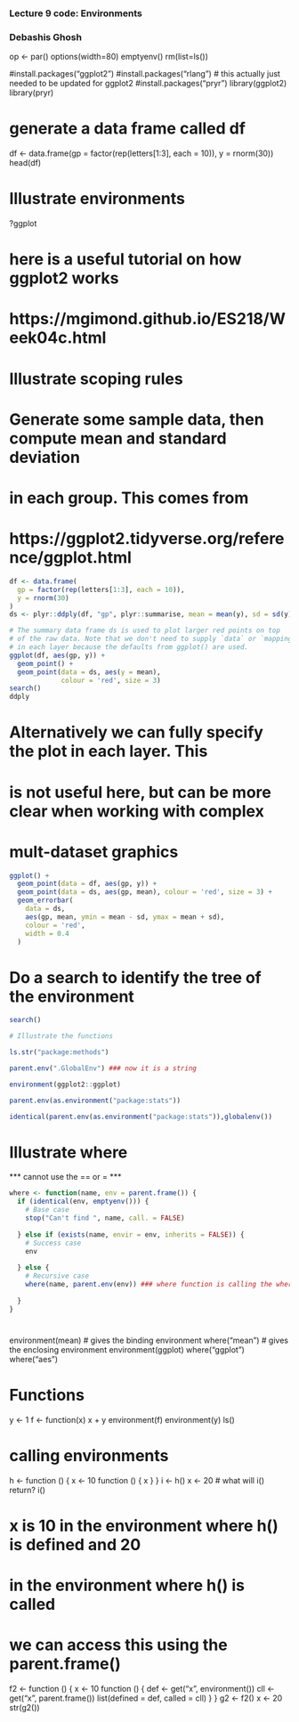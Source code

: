 ### Lecture 9 code: Environments
### Debashis Ghosh

op <- par()
options(width=80)
emptyenv()
rm(list=ls())

#install.packages("ggplot2")
#install.packages("rlang") # this actually just needed to be updated for ggplot2
#install.packages("pryr")
library(ggplot2)
library(pryr)

# generate a data frame called df

df <- data.frame(gp = factor(rep(letters[1:3], each = 10)),
                 y = rnorm(30))
head(df)

# Illustrate environments

?ggplot

# here is a useful tutorial on how ggplot2 works
# https://mgimond.github.io/ES218/Week04c.html
                 
# Illustrate scoping rules    
# Generate some sample data, then compute mean and standard deviation
# in each group. This comes from 
# https://ggplot2.tidyverse.org/reference/ggplot.html

```{r}
df <- data.frame(
  gp = factor(rep(letters[1:3], each = 10)),
  y = rnorm(30)
)
ds <- plyr::ddply(df, "gp", plyr::summarise, mean = mean(y), sd = sd(y))

# The summary data frame ds is used to plot larger red points on top
# of the raw data. Note that we don't need to supply `data` or `mapping`
# in each layer because the defaults from ggplot() are used.
ggplot(df, aes(gp, y)) +
  geom_point() +
  geom_point(data = ds, aes(y = mean), 
             colour = 'red', size = 3)
search()
ddply
```
              
# Alternatively we can fully specify the plot in each layer. This
# is not useful here, but can be more clear when working with complex
# mult-dataset graphics
```{r}
ggplot() +
  geom_point(data = df, aes(gp, y)) +
  geom_point(data = ds, aes(gp, mean), colour = 'red', size = 3) +
  geom_errorbar(
    data = ds,
    aes(gp, mean, ymin = mean - sd, ymax = mean + sd),
    colour = 'red',
    width = 0.4
  )
```
# Do a search to identify the tree of the environment    
```{r}
search()

# Illustrate the functions

ls.str("package:methods")

parent.env(".GlobalEnv") ### now it is a string

environment(ggplot2::ggplot)

parent.env(as.environment("package:stats"))

identical(parent.env(as.environment("package:stats")),globalenv())
```

# Illustrate where

*** cannot use the == or = ***
```{r}
where <- function(name, env = parent.frame()) {
  if (identical(env, emptyenv())) {
    # Base case 
    stop("Can't find ", name, call. = FALSE)
    
  } else if (exists(name, envir = env, inherits = FALSE)) {
    # Success case
    env
    
  } else {
    # Recursive case
    where(name, parent.env(env)) ### where function is calling the where function, call it self.
    
  }
}
```


#  
environment(mean)   # gives the binding environment
where("mean") # gives the enclosing environment
environment(ggplot)
where("ggplot")
where("aes")

# Functions #
y <- 1
f <- function(x) x + y
environment(f)
environment(y)
ls()


# calling environments #
h <- function () {
  x <- 10
  function () {
    x
  }
}
i <- h()
x <- 20
# what will i() return?
i()

# x is 10 in the environment where h() is defined and 20
# in the environment where h() is called
# we can access this using the parent.frame()
f2 <- function () {
  x <- 10
  function () {
    def <- get("x", environment())
    cll <- get("x", parent.frame())
    list(defined = def, called = cll)
  }
}
g2 <- f2()
x <- 20
str(g2())


